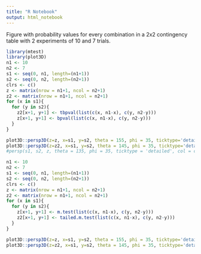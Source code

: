 ```yaml
---
title: "R Notebook"
output: html_notebook
---
```


Figure with probability values for every combination in a 2x2 contingency table
with 2 experiments of 10 and 7 trials.
```r
library(mtest)
library(plot3D)
n1 <- 10
n2 <- 7
s1 <- seq(0, n1, length=(n1+1))
s2 <- seq(0, n2, length=(n2+1))
clrs <- c()
z <- matrix(nrow = n1+1, ncol = n2+1)
z2 <- matrix(nrow = n1+1, ncol = n2+1)
for (x in s1){
  for (y in s2){
    z2[x+1, y+1] <- tbpval(list(c(x, n1-x), c(y, n2-y)))
    z[x+1, y+1] <- bpval(list(c(x, n1-x), c(y, n2-y)))
  }
}

plot3D::persp3D(z=z, x=s1, y=s2, theta = 155, phi = 35, ticktype='detailed', bty='b2', xlab='s1', ylab='s2', zlab='\n\nP')
plot3D::persp3D(z=z2, x=s1, y=s2, theta = 145, phi = 35, ticktype='detailed', bty='b2', xlab='s1', ylab='s2', zlab='\n\nP')
#persp(s1, s2, z, theta = 135, phi = 35, ticktype = 'detailed', col = colset(z, c(0, 0, 1), c(1, 0, 0)))
```

```r
n1 <- 10
n2 <- 7
s1 <- seq(0, n1, length=(n1+1))
s2 <- seq(0, n2, length=(n2+1))
clrs <- c()
z <- matrix(nrow = n1+1, ncol = n2+1)
z2 <- matrix(nrow = n1+1, ncol = n2+1)
for (x in s1){
  for (y in s2){
    z[x+1, y+1] <- m.test(list(c(x, n1-x), c(y, n2-y)))
    z2[x+1, y+1] <- tailed.m.test(list(c(x, n1-x), c(y, n2-y)))
  }
}

plot3D::persp3D(z=z, x=s1, y=s2, theta = 155, phi = 35, ticktype='detailed', bty='b2', xlab='s1', ylab='s2', zlab='\n\nP')
plot3D::persp3D(z=z2, x=s1, y=s2, theta = 145, phi = 35, ticktype='detailed', bty='b2', xlab='s1', ylab='s2', zlab='\n\nP')
```

